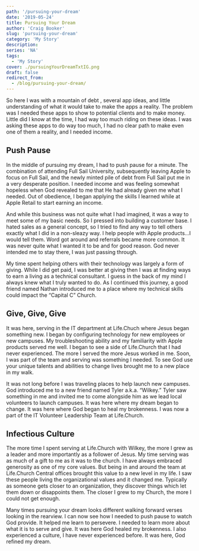 ```yaml
---
path: '/pursuing-your-dream'
date: '2019-05-24'
title: Pursuing Your Dream
author: 'Craig Booker'
slug: 'pursuing-your-dream'
category: 'My Story'
description:
series: 'NA'
tags:
  - 'My Story'
cover: ./pursuingYourDreamTxtIG.png
draft: false
redirect_from:
  - /blog/pursuing-your-dream/
---
```


So here I was with a mountain of debt , several app ideas, and little understanding of what it would take to make the apps a reality. The problem was I needed these apps to show to potential clients and to make money. Little did I know at the time, I had way too much riding on these ideas. I was asking these apps to do way too much, I had no clear path to make even one of them a reality, and I needed income.

## Push Pause

In the middle of pursuing my dream, I had to push pause for a minute. The combination of attending Full Sail University, subsequently leaving Apple to focus on Full Sail, and the newly minted pile of debt from Full Sail put me in a very desperate position. I needed income and was feeling somewhat hopeless when God revealed to me that He had already given me what I needed. Out of obedience, I began applying the skills I learned while at Apple Retail to start earning an income.

And while this business was not quite what I had imagined, it was a way to meet some of my basic needs. So I pressed into building a customer base. I hated sales as a general concept, so I tried to find any way to tell others exactly what I did in a non-sleazy way. I help people with Apple products…I would tell them. Word got around and referrals became more common. It was never quite what I wanted it to be and for good reason. God never intended me to stay there, I was just passing through.

My time spent helping others with their technology was largely a form of giving. While I did get paid, I was better at giving then I was at finding ways to earn a living as a technical consultant. I guess in the back of my mind I always knew what I truly wanted to do. As I continued this journey, a good friend named Nathan introduced me to a place where my technical skills could impact the “Capital C” Church.

## Give, Give, Give

It was here, serving in the IT department at Life.Chuch where Jesus began something new. I began by configuring technology for new employees or new campuses. My troubleshooting ability and my familiarity with Apple products served me well. I began to see a side of Life.Church that I had never experienced. The more I served the more Jesus worked in me. Soon, I was part of the team and serving was something I needed. To see God use your unique talents and abilities to change lives brought me to a new place in my walk.

It was not long before I was traveling places to help launch new campuses. God introduced me to a new friend named Tyler a.k.a. “Wilkey.” Tyler saw something in me and invited me to come alongside him as we lead local volunteers to launch campuses. It was here where my dream began to change. It was here where God began to heal my brokenness. I was now a part of the IT Volunteer Leadership Team at Life.Church.

## Infectious Culture

The more time I spent serving at Life.Church with Wilkey, the more I grew as a leader and more importantly as a follower of Jesus. My time serving was as much of a gift to me as it was to the church. I have always embraced generosity as one of my core values. But being in and around the team at Life.Church Central offices brought this value to a new level in my life. I saw these people living the organizational values and it changed me. Typically as someone gets closer to an organization, they discover things which let them down or disappoints them. The closer I grew to my Church, the more I could not get enough.

Many times pursuing your dream looks different walking forward verses looking in the rearview. I can now see how I needed to push pause to watch God provide. It helped me learn to persevere. I needed to learn more about what it is to serve and give. It was here God healed my brokenness. I also experienced a culture, I have never experienced before. It was here, God refined my dream.
